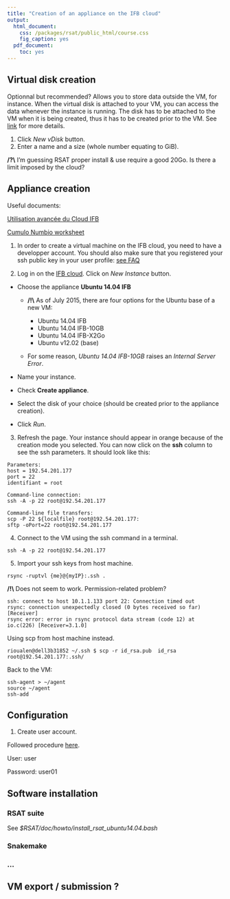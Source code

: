 ```yaml
---
title: "Creation of an appliance on the IFB cloud"
output:
  html_document:
    css: /packages/rsat/public_html/course.css
    fig_caption: yes
  pdf_document:
    toc: yes
---
```


## Virtual disk creation

Optionnal but recommended? Allows you to store data outside the VM, for instance. When the virtual disk is attached to your VM, you can access the data whenever the instance is running.
The disk has to be attached to the VM when it is being created, thus it has to be created prior to the VM. 
See [link](http://www.france-bioinformatique.fr/?q=fr/gestion-des-donn%C3%A9es) for more details.

1. Click *New vDisk* button.
2. Enter a name and a size (whole number equating to GiB). 

**/?\\** I'm guessing RSAT proper install & use require a good 20Go. Is there a limit imposed by the cloud?

## Appliance creation

Useful documents:

[Utilisation avancée du Cloud IFB](http://www.france-bioinformatique.fr/?q=fr/core/cellule-infrastructure/documentation-cloud)

[Cumulo Numbio worksheet](http://www.france-bioinformatique.fr/sites/default/files/fascicule-ibi3_0.pdf)

1. In order to create a virtual machine on the IFB cloud, you need to have a developper account.
You should also make sure that you registered your ssh public key in your user profile: [see FAQ](http://www.france-bioinformatique.fr/?q=fr/profil-dutilisateur-cloud])

2. Log in on the [IFB cloud](http://cloud.france-bioinformatique.fr). Click on *New Instance* button. 

* Choose the appliance **Ubuntu 14.04 IFB**

    * **/!\\** As of July 2015, there are four options for the Ubuntu base of a new VM:

        * Ubuntu 14.04 IFB
        * Ubuntu 14.04 IFB-10GB
        * Ubuntu 14.04 IFB-X2Go
        * Ubuntu v12.02 (base)

    * For some reason, *Ubuntu 14.04 IFB-10GB* raises an *Internal Server Error*.

* Name your instance.
* Check **Create appliance**. 
* Select the disk of your choice (should be created prior to the appliance creation).
* Click *Run*.

3. Refresh the page. Your instance should appear in orange because of the creation mode you selected. You can now click on the **ssh** column to see the ssh parameters. It should look like this:

```
Parameters:
host = 192.54.201.177
port = 22
identifiant = root

Command-line connection:
ssh -A -p 22 root@192.54.201.177

Command-line file transfers:
scp -P 22 ${localfile} root@192.54.201.177:
sftp -oPort=22 root@192.54.201.177
```

4. Connect to the VM using the ssh command in a terminal. 

`ssh -A -p 22 root@192.54.201.177`

5. Import your ssh keys from host machine. 

`rsync -ruptvl {me}@{myIP}:.ssh .`

**/!\\** Does not seem to work. Permission-related problem?
```
ssh: connect to host 10.1.1.133 port 22: Connection timed out
rsync: connection unexpectedly closed (0 bytes received so far) [Receiver]
rsync error: error in rsync protocol data stream (code 12) at io.c(226) [Receiver=3.1.0]
```

Using scp from host machine instead.

```
rioualen@dell3b31852 ~/.ssh $ scp -r id_rsa.pub  id_rsa root@192.54.201.177:.ssh/
```

Back to the VM:
```
ssh-agent > ~/agent
source ~/agent
ssh-add
```



## Configuration

1. Create user account.

Followed procedure [here](https://www.digitalocean.com/community/tutorials/how-to-add-and-delete-users-on-an-ubuntu-14-04-vps).

User: user

Password: user01

## Software installation

### RSAT suite  

See *$RSAT/doc/howto/install_rsat_ubuntu14.04.bash*

### Snakemake

### ...


## VM export / submission ?




